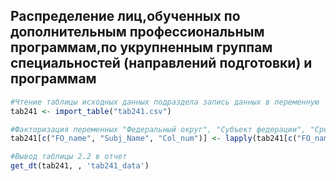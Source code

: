 ## Распределение лиц,обученных по дополнительным профессиональным программам,по укрупненным группам специальностей (направлений подготовки) и программам {#spec-distribution}

```r
#Чтение таблицы исходных данных подраздела запись данных в переменную
tab241 <- import_table("tab241.csv")

#Факторизация переменных "Федеральный округ", "Субъект федерации", "Срез"
tab241[c("FO_name", "Subj_Name", "Col_num")] <- lapply(tab241[c("FO_name", "Subj_Name", "Col_num")] , factor)

```



```r
#Вывод таблицы 2.2 в отчет
get_dt(tab241, , 'tab241_data')
```